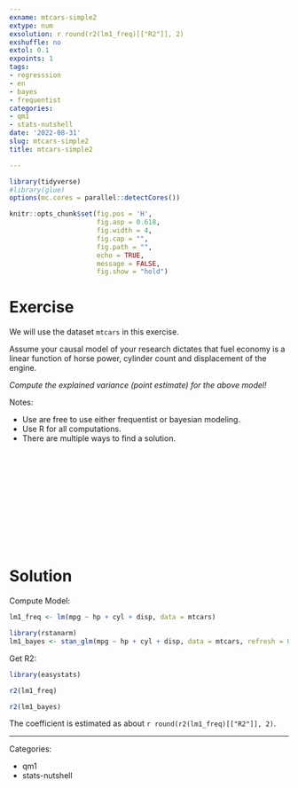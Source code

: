 ```yaml
---
exname: mtcars-simple2
extype: num
exsolution: r round(r2(lm1_freq)[["R2"]], 2)
exshuffle: no
extol: 0.1
expoints: 1
tags:
- regresssion
- en
- bayes
- frequentist
categories:
- qm1
- stats-nutshell
date: '2022-08-31'
slug: mtcars-simple2
title: mtcars-simple2

---
```





```r
library(tidyverse)
#library(glue)
options(mc.cores = parallel::detectCores())

```


```r
knitr::opts_chunk$set(fig.pos = 'H',
                      fig.asp = 0.618,
                      fig.width = 4,
                      fig.cap = "", 
                      fig.path = "",
                      echo = TRUE,
                      message = FALSE,
                      fig.show = "hold")
```






# Exercise

We will use the dataset `mtcars` in this exercise.

Assume your causal model of your research dictates that fuel economy is a linear function of horse power, cylinder count and displacement of the engine.

*Compute the explained variance (point estimate) for the above model!*


Notes:

- Use are free to use either frequentist or bayesian modeling.
- Use R for all computations.
- There are multiple ways to find a solution.



</br>
</br>
</br>
</br>
</br>
</br>
</br>
</br>
</br>
</br>

# Solution

Compute Model:

```r
lm1_freq <- lm(mpg ~ hp + cyl + disp, data = mtcars)

library(rstanarm)
lm1_bayes <- stan_glm(mpg ~ hp + cyl + disp, data = mtcars, refresh = 0)
```


Get R2:

```r
library(easystats)
```


```r
r2(lm1_freq)
```

```r
r2(lm1_bayes)
```


The coefficient is estimated as about `r round(r2(lm1_freq)[["R2"]], 2)`.



---

Categories: 

- qm1
- stats-nutshell

